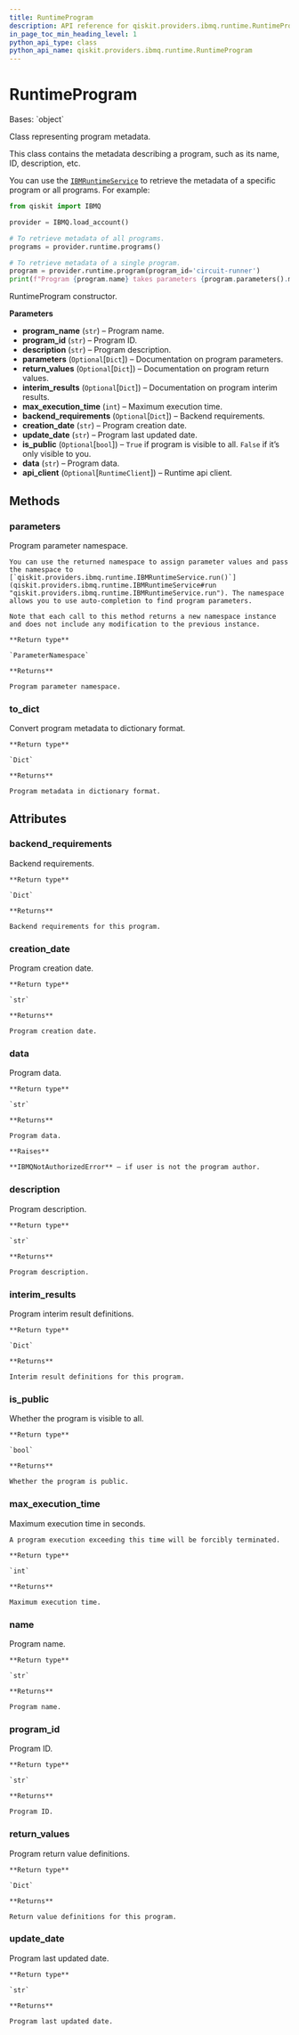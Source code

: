 ```yaml
---
title: RuntimeProgram
description: API reference for qiskit.providers.ibmq.runtime.RuntimeProgram
in_page_toc_min_heading_level: 1
python_api_type: class
python_api_name: qiskit.providers.ibmq.runtime.RuntimeProgram
---
```


# RuntimeProgram

<Class id="qiskit.providers.ibmq.runtime.RuntimeProgram" github="https://github.com/qiskit/qiskit-ibmq-provider/tree/stable/0.19/qiskit/providers/ibmq/runtime/runtime_program.py" signature="RuntimeProgram(program_name, program_id, description, parameters=None, return_values=None, interim_results=None, max_execution_time=0, backend_requirements=None, creation_date='', update_date='', is_public=False, data='', api_client=None)">
  Bases: `object`

  Class representing program metadata.

  This class contains the metadata describing a program, such as its name, ID, description, etc.

  You can use the [`IBMRuntimeService`](qiskit.providers.ibmq.runtime.IBMRuntimeService "qiskit.providers.ibmq.runtime.IBMRuntimeService") to retrieve the metadata of a specific program or all programs. For example:

  ```python
  from qiskit import IBMQ

  provider = IBMQ.load_account()

  # To retrieve metadata of all programs.
  programs = provider.runtime.programs()

  # To retrieve metadata of a single program.
  program = provider.runtime.program(program_id='circuit-runner')
  print(f"Program {program.name} takes parameters {program.parameters().metadata}")
  ```

  RuntimeProgram constructor.

  **Parameters**

  *   **program\_name** (`str`) – Program name.
  *   **program\_id** (`str`) – Program ID.
  *   **description** (`str`) – Program description.
  *   **parameters** (`Optional`\[`Dict`]) – Documentation on program parameters.
  *   **return\_values** (`Optional`\[`Dict`]) – Documentation on program return values.
  *   **interim\_results** (`Optional`\[`Dict`]) – Documentation on program interim results.
  *   **max\_execution\_time** (`int`) – Maximum execution time.
  *   **backend\_requirements** (`Optional`\[`Dict`]) – Backend requirements.
  *   **creation\_date** (`str`) – Program creation date.
  *   **update\_date** (`str`) – Program last updated date.
  *   **is\_public** (`Optional`\[`bool`]) – `True` if program is visible to all. `False` if it’s only visible to you.
  *   **data** (`str`) – Program data.
  *   **api\_client** (`Optional`\[`RuntimeClient`]) – Runtime api client.

  ## Methods

  ### parameters

  <Function id="qiskit.providers.ibmq.runtime.RuntimeProgram.parameters" signature="RuntimeProgram.parameters()">
    Program parameter namespace.

    You can use the returned namespace to assign parameter values and pass the namespace to [`qiskit.providers.ibmq.runtime.IBMRuntimeService.run()`](qiskit.providers.ibmq.runtime.IBMRuntimeService#run "qiskit.providers.ibmq.runtime.IBMRuntimeService.run"). The namespace allows you to use auto-completion to find program parameters.

    Note that each call to this method returns a new namespace instance and does not include any modification to the previous instance.

    **Return type**

    `ParameterNamespace`

    **Returns**

    Program parameter namespace.
  </Function>

  ### to\_dict

  <Function id="qiskit.providers.ibmq.runtime.RuntimeProgram.to_dict" signature="RuntimeProgram.to_dict()">
    Convert program metadata to dictionary format.

    **Return type**

    `Dict`

    **Returns**

    Program metadata in dictionary format.
  </Function>

  ## Attributes

  ### backend\_requirements

  <Attribute id="qiskit.providers.ibmq.runtime.RuntimeProgram.backend_requirements" name="backend_requirements">
    Backend requirements.

    **Return type**

    `Dict`

    **Returns**

    Backend requirements for this program.
  </Attribute>

  ### creation\_date

  <Attribute id="qiskit.providers.ibmq.runtime.RuntimeProgram.creation_date" name="creation_date">
    Program creation date.

    **Return type**

    `str`

    **Returns**

    Program creation date.
  </Attribute>

  ### data

  <Attribute id="qiskit.providers.ibmq.runtime.RuntimeProgram.data" name="data">
    Program data.

    **Return type**

    `str`

    **Returns**

    Program data.

    **Raises**

    **IBMQNotAuthorizedError** – if user is not the program author.
  </Attribute>

  ### description

  <Attribute id="qiskit.providers.ibmq.runtime.RuntimeProgram.description" name="description">
    Program description.

    **Return type**

    `str`

    **Returns**

    Program description.
  </Attribute>

  ### interim\_results

  <Attribute id="qiskit.providers.ibmq.runtime.RuntimeProgram.interim_results" name="interim_results">
    Program interim result definitions.

    **Return type**

    `Dict`

    **Returns**

    Interim result definitions for this program.
  </Attribute>

  ### is\_public

  <Attribute id="qiskit.providers.ibmq.runtime.RuntimeProgram.is_public" name="is_public">
    Whether the program is visible to all.

    **Return type**

    `bool`

    **Returns**

    Whether the program is public.
  </Attribute>

  ### max\_execution\_time

  <Attribute id="qiskit.providers.ibmq.runtime.RuntimeProgram.max_execution_time" name="max_execution_time">
    Maximum execution time in seconds.

    A program execution exceeding this time will be forcibly terminated.

    **Return type**

    `int`

    **Returns**

    Maximum execution time.
  </Attribute>

  ### name

  <Attribute id="qiskit.providers.ibmq.runtime.RuntimeProgram.name" name="name">
    Program name.

    **Return type**

    `str`

    **Returns**

    Program name.
  </Attribute>

  ### program\_id

  <Attribute id="qiskit.providers.ibmq.runtime.RuntimeProgram.program_id" name="program_id">
    Program ID.

    **Return type**

    `str`

    **Returns**

    Program ID.
  </Attribute>

  ### return\_values

  <Attribute id="qiskit.providers.ibmq.runtime.RuntimeProgram.return_values" name="return_values">
    Program return value definitions.

    **Return type**

    `Dict`

    **Returns**

    Return value definitions for this program.
  </Attribute>

  ### update\_date

  <Attribute id="qiskit.providers.ibmq.runtime.RuntimeProgram.update_date" name="update_date">
    Program last updated date.

    **Return type**

    `str`

    **Returns**

    Program last updated date.
  </Attribute>
</Class>

